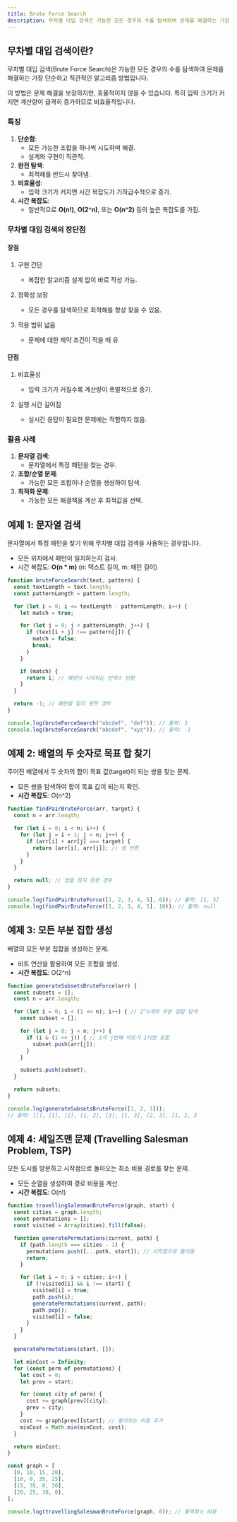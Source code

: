 ```yaml
---
title: Brute Force Search
description: 무차별 대입 검색은 가능한 모든 경우의 수를 탐색하여 문제를 해결하는 가장 단순하고 직관적인 알고리즘 방법입니다.
---
```


## 무차별 대입 검색이란?

무차별 대입 검색(Brute Force Search)은 가능한 모든 경우의 수를 탐색하여 문제를 해결하는 가장 단순하고 직관적인 알고리즘 방법입니다.

이 방법은 문제 해결을 보장하지만, 효율적이지 않을 수 있습니다. 특히 입력 크기가 커지면 계산량이 급격히 증가하므로 비효율적입니다.


### 특징

1. **단순함**:
   - 모든 가능한 조합을 하나씩 시도하며 해결.
   - 설계와 구현이 직관적.
2. **완전 탐색**:
   - 최적해를 반드시 찾아냄.
3. **비효율성**:
   - 입력 크기가 커지면 시간 복잡도가 기하급수적으로 증가.
4. **시간 복잡도**:
   - 일반적으로 **O(n!)**, **O(2^n)**, 또는 **O(n^2)** 등의 높은 복잡도를 가짐.


### 무차별 대입 검색의 장단점


#### 장점

1. 구현 간단
   - 복잡한 알고리즘 설계 없이 바로 작성 가능.

2. 정확성 보장
   - 모든 경우를 탐색하므로 최적해를 항상 찾을 수 있음.

3. 적용 범위 넓음
   - 문제에 대한 제약 조건이 적을 때 유


#### 단점

1. 비효율성
   - 입력 크기가 커질수록 계산량이 폭발적으로 증가.

2. 실행 시간 길어짐
   - 실시간 응답이 필요한 문제에는 적합하지 않음.


### 활용 사례

1. **문자열 검색**:
   - 문자열에서 특정 패턴을 찾는 경우.
2. **조합/순열 문제**:
   - 가능한 모든 조합이나 순열을 생성하여 탐색.
3. **최적화 문제**:
   - 가능한 모든 해결책을 계산 후 최적값을 선택.


## 예제 1: 문자열 검색

문자열에서 특정 패턴을 찾기 위해 무차별 대입 검색을 사용하는 경우입니다.

- 모든 위치에서 패턴이 일치하는지 검사.
- 시간 복잡도: **O(n \* m)** (n: 텍스트 길이, m: 패턴 길이)

```javascript
function bruteForceSearch(text, pattern) {
  const textLength = text.length;
  const patternLength = pattern.length;

  for (let i = 0; i <= textLength - patternLength; i++) {
    let match = true;

    for (let j = 0; j < patternLength; j++) {
      if (text[i + j] !== pattern[j]) {
        match = false;
        break;
      }
    }

    if (match) {
      return i; // 패턴이 시작되는 인덱스 반환
    }
  }

  return -1; // 패턴을 찾지 못한 경우
}

console.log(bruteForceSearch("abcdef", "def")); // 출력: 3
console.log(bruteForceSearch("abcdef", "xyz")); // 출력: -1
```


## 예제 2: 배열의 두 숫자로 목표 합 찾기

주어진 배열에서 두 숫자의 합이 목표 값(target)이 되는 쌍을 찾는 문제.

- 모든 쌍을 탐색하여 합이 목표 값이 되는지 확인.
- **시간 복잡도**: O(n^2)

```javascript
function findPairBruteForce(arr, target) {
  const n = arr.length;

  for (let i = 0; i < n; i++) {
    for (let j = i + 1; j < n; j++) {
      if (arr[i] + arr[j] === target) {
        return [arr[i], arr[j]]; // 쌍 반환
      }
    }
  }

  return null; // 쌍을 찾지 못한 경우
}

console.log(findPairBruteForce([1, 2, 3, 4, 5], 6)); // 출력: [1, 5]
console.log(findPairBruteForce([1, 2, 3, 4, 5], 10)); // 출력: null
```


## 예제 3: 모든 부분 집합 생성

배열의 모든 부분 집합을 생성하는 문제.

- 비트 연산을 활용하여 모든 조합을 생성.
- **시간 복잡도**: O(2^n)

```javascript
function generateSubsetsBruteForce(arr) {
  const subsets = [];
  const n = arr.length;

  for (let i = 0; i < (1 << n); i++) { // 2^n개의 부분 집합 탐색
    const subset = [];

    for (let j = 0; j < n; j++) {
      if (i & (1 << j)) { // i의 j번째 비트가 1이면 포함
        subset.push(arr[j]);
      }
    }

    subsets.push(subset);
  }

  return subsets;
}

console.log(generateSubsetsBruteForce([1, 2, 3]));
// 출력: [[], [1], [2], [1, 2], [3], [1, 3], [2, 3], [1, 2, 3
```


## 예제 4: 세일즈맨 문제 (Travelling Salesman Problem, TSP)

모든 도시를 방문하고 시작점으로 돌아오는 최소 비용 경로를 찾는 문제.

- 모든 순열을 생성하여 경로 비용을 계산.
- **시간 복잡도**: O(n!)

```javascript
function travellingSalesmanBruteForce(graph, start) {
  const cities = graph.length;
  const permutations = [];
  const visited = Array(cities).fill(false);

  function generatePermutations(current, path) {
    if (path.length === cities - 1) {
      permutations.push([...path, start]); // 시작점으로 돌아옴
      return;
    }

    for (let i = 0; i < cities; i++) {
      if (!visited[i] && i !== start) {
        visited[i] = true;
        path.push(i);
        generatePermutations(current, path);
        path.pop();
        visited[i] = false;
      }
    }
  }

  generatePermutations(start, []);

  let minCost = Infinity;
  for (const perm of permutations) {
    let cost = 0;
    let prev = start;

    for (const city of perm) {
      cost += graph[prev][city];
      prev = city;
    }
    cost += graph[prev][start]; // 돌아오는 비용 추가
    minCost = Math.min(minCost, cost);
  }

  return minCost;
}

const graph = [
  [0, 10, 15, 20],
  [10, 0, 35, 25],
  [15, 35, 0, 30],
  [20, 25, 30, 0],
];

console.log(travellingSalesmanBruteForce(graph, 0)); // 출력최소 비용
```
